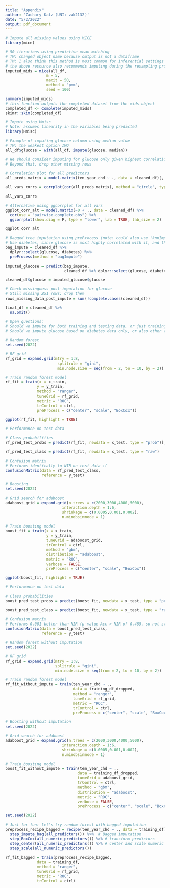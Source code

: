 ```yaml
---
title: "Appendix"
author: 'Zachary Katz (UNI: zak2132)'
date: "5/2/2022"
output: pdf_document
---
```


```r
# Impute all missing values using MICE
library(mice)

# 50 iterations using predictive mean matching
# TM: changed object name because output is not a dataframe
# TM: I also think this method is most common for inferential settings where inference is performed with each of the 5 imputed datasets, but I don't think we care to do this; see: https://bookdown.org/max/FES/imputation-methods.html
# the above resource also recommends imputing during the resampling process so that imputation variability is captured, but I don't think Yifei mentioned anything about this? So I think we go with bagging imputation at the very start
imputed_mids = mice(all_df, 
                  m = 5,
                  maxit = 50,
                  method = "pmm",
                  seed = 100)

summary(imputed_mids)
# this function outputs the completed dataset from the mids object
completed_df <- complete(imputed_mids)
skimr::skim(completed_df)
```

```r
# Impute using Hmisc
# Note: assumes linearity in the variables being predicted
library(Hmisc)

# Example of imputing glucose column using median value
# TM: the weakest option IMO
all_df$glucose = with(all_df, impute(glucose, median))
```

```r
# We should consider imputing for glucose only given highest correlation of these 4 missing variables with ten_year_chd, as well as much higher missingness rate
# Beyond that, drop other missing rows

# Correlation plot for all predictors
all_preds_matrix = model.matrix(ten_year_chd ~ ., data = cleaned_df)[, -1]

all_vars_corrs = corrplot(cor(all_preds_matrix), method = "circle", type = "full")

all_vars_corrs

# Alternative using ggcorrplot for all vars
ggplot_corr_alt = model.matrix(~0 + ., data = cleaned_df) %>%
  cor(use = "pairwise.complete.obs") %>% 
  ggcorrplot(show.diag = F, type = "lower", lab = TRUE, lab_size = 2)

ggplot_corr_alt
```

```r
# Bagged tree imputation using preProcess (note: could also use 'knnImpute' for method)
# Use diabetes, since glucose is most highly correlated with it, and there is a clearly explainable reason (glucose's role in diabetes)
bag_impute = cleaned_df %>% 
  dplyr::select(glucose, diabetes) %>% 
  preProcess(method = "bagImpute")

imputed_glucose = predict(bag_impute, 
                          cleaned_df %>% dplyr::select(glucose, diabetes))

cleaned_df$glucose = imputed_glucose$glucose

# Check missingness post-imputation for glucose
# Still missing 251 rows; drop them
rows_missing_data_post_impute = sum(!complete.cases(cleaned_df))

final_df = cleaned_df %>% 
  na.omit()

# Open questions:
# Should we impute for both training and testing data, or just training data?
# Should we impute glucose based on diabetes data only, or also other vars?
```

```r
# Random forest
set.seed(2022)

# RF grid
rf_grid = expand.grid(mtry = 1:8,
                       splitrule = "gini",
                       min.node.size = seq(from = 2, to = 10, by = 2))

# Train random forest model
rf_fit = train(x = x_train,
              y = y_train,
              method = "ranger",
              tuneGrid = rf_grid,
              metric = "ROC",
              trControl = ctrl,
              preProcess = c("center", "scale", "BoxCox"))

ggplot(rf_fit, highlight = TRUE)

# Performance on test data

# Class probabilities
rf_pred_test_probs = predict(rf_fit, newdata = x_test, type = "prob")[,1]

rf_pred_test_class = predict(rf_fit, newdata = x_test, type = "raw")

# Confusion matrix
# Performs identically to NIR on test data :(
confusionMatrix(data = rf_pred_test_class,
                reference = y_test)
```

```r
# Boosting
set.seed(2022)

# Grid search for adaboost
adaboost_grid = expand.grid(n.trees = c(2000,3000,4000,5000),
                         interaction.depth = 1:6,
                         shrinkage = c(0.0005,0.001,0.002),
                         n.minobsinnode = 1)

# Train boosting model
boost_fit = train(x = x_train,
                  y = y_train, 
                  tuneGrid = adaboost_grid,
                  trControl = ctrl,
                  method = "gbm",
                  distribution = "adaboost",
                  metric = "ROC",
                  verbose = FALSE,
                  preProcess = c("center", "scale", "BoxCox"))

ggplot(boost_fit, highlight = TRUE)

# Performance on test data

# Class probabilities
boost_pred_test_probs = predict(boost_fit, newdata = x_test, type = "prob")[,1]

boost_pred_test_class = predict(boost_fit, newdata = x_test, type = "raw")

# Confusion matrix
# Performs 0.001 better than NIR (p-value Acc > NIR of 0.485, so not statistically significant different from NIR on test data)
confusionMatrix(data = boost_pred_test_class,
                reference = y_test)
```

```r
# Random forest without imputation
set.seed(2022)

# RF grid
rf_grid = expand.grid(mtry = 1:8,
                      splitrule = "gini",
                      min.node.size = seq(from = 2, to = 10, by = 2))

# Train random forest model
rf_fit_without_impute = train(ten_year_chd ~ .,
                              data = training_df_dropped,
                              method = "ranger",
                              tuneGrid = rf_grid,
                              metric = "ROC",
                              trControl = ctrl,
                              preProcess = c("center", "scale", "BoxCox"))
```

```r
# Boosting without imputation
set.seed(2022)

# Grid search for adaboost
adaboost_grid = expand.grid(n.trees = c(2000,3000,4000,5000),
                         interaction.depth = 1:6,
                         shrinkage = c(0.0005,0.001,0.002),
                         n.minobsinnode = 1)

# Train boosting model
boost_fit_without_impute = train(ten_year_chd ~ .,
                                data = training_df_dropped, 
                                tuneGrid = adaboost_grid,
                                trControl = ctrl,
                                method = "gbm",
                                distribution = "adaboost",
                                metric = "ROC",
                                verbose = FALSE,
                                preProcess = c("center", "scale", "BoxCox"))
```

```r
set.seed(2022)

# Just for fun: let's try random forest with bagged imputation
preprocess_recipe_bagged = recipe(ten_year_chd ~ ., data = training_df) %>%
  step_impute_bag(all_predictors()) %>%  # Bagged imputation 
  step_BoxCox(all_numeric_predictors()) %>% # transform predictors
  step_center(all_numeric_predictors()) %>% # center and scale numeric predictors
  step_scale(all_numeric_predictors())

rf_fit_bagged = train(preprocess_recipe_bagged,
              data = training_df,
              method = "ranger",
              tuneGrid = rf_grid,
              metric = "ROC",
              trControl = ctrl)
```